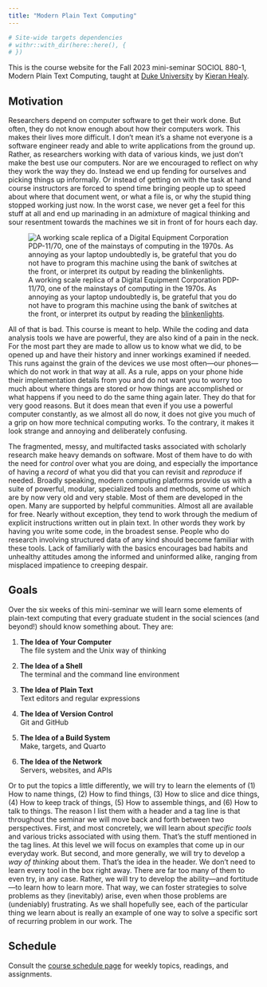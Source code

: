 ```yaml
---
title: "Modern Plain Text Computing"
---
```


```r
# Site-wide targets dependencies
# withr::with_dir(here::here(), {
# })
```


This is the course website for the Fall 2023 mini-seminar SOCIOL 880-1, Modern Plain Text Computing, taught at [Duke University](https://duke.edu) by [Kieran Healy](https://kieranhealy.org/).

## Motivation

Researchers depend on computer software to get their work done. But often, they do not know enough about how their computers work. This makes their lives more difficult. I don't mean it's a shame not everyone is a software engineer ready and able to write applications from the ground up. Rather, as researchers working with data of various kinds, we just don't make the best use our computers. Nor are we encouraged to reflect on why they work the way they do. Instead we end up fending for ourselves and picking things up informally. Or instead of getting on with the task at hand course instructors are forced to spend time bringing people up to speed about where that document went, or what a file is, or why the stupid thing stopped working just now. In the worst case, we never get a feel for this stuff at all and end up marinading in an admixture of magical thinking and sour resentment towards the machines we sit in front of for hours each day.

![A working scale replica of a Digital Equipment Corporation PDP-11/70, one of the mainstays of computing in the 1970s. As annoying as your laptop undoubtedly is, be grateful that you do not have to program this machine using the bank of switches at the front, or interpret its output by reading the [blinkenlights](https://en.wikipedia.org/wiki/Blinkenlights).](assets/00-site/00-pdp11-800.gif "A working scale model of a DEC PDP 11/70."){#fig-pdp11}


All of that is bad. This course is meant to help. While the coding and data analysis tools we have are  powerful, they are also kind of a pain in the neck. For the most part they are made to allow us to know what we did, to be opened up and have their history and inner workings examined if needed. This  runs against the grain of the devices we use most often---our phones---which do not work in that way at all. As a rule, apps on your phone hide their implementation details from you and do not want you to worry too much about where things are stored or how things are accomplished or what happens if you need to do the same thing again later. They do that for very good reasons. But it does mean that even if you use a powerful computer constantly, as we almost all do now, it does not give you much of a grip on how more technical computing works. To the contrary, it makes it look strange and annoying and deliberately confusing.

The fragmented, messy, and multifacted tasks associated with scholarly research make heavy demands on software. Most of them have to do with the need for *control* over what you are doing, and especially the importance of having a *record* of what you did that you can revisit and *reproduce* if needed. Broadly speaking, modern computing platforms provide us with a suite of powerful, modular, specialized tools and methods, some of which are by now very old and very stable. Most of them are developed in the open. Many are supported by helpful communities. Almost all are available for free. Nearly without exception, they tend to work through the medium of explicit instructions written out in plain text. In other words they work by having you write some code, in the broadest sense. People who do research involving structured data of any kind should become familiar with these tools. Lack of familiarly with the basics encourages bad habits and unhealthy attitudes among the informed and uninformed alike, ranging from misplaced impatience to creeping despair.

## Goals

Over the six weeks of this mini-seminar we will learn some elements of plain-text computing that every graduate student in the social sciences (and beyond!) should know something about. They are: 

1. **The Idea of Your Computer**  
    The file system and the Unix way of thinking

2. **The Idea of a Shell**  
    The terminal and the command line environment

3. **The Idea of Plain Text**  
    Text editors and regular expressions

4. **The Idea of Version Control**  
    Git and GitHub    

5. **The Idea of a Build System**  
    Make, targets, and Quarto

6. **The Idea of the Network**  
    Servers, websites, and APIs

Or to put the topics a little differently, we will try to learn the elements of (1) How to name things, (2) How to find things, (3) How to slice and dice things, (4) How to keep track of things, (5) How to assemble things, and (6) How to talk to things. The reason I list them with a header and a tag line is that throughout the seminar we will move back and forth between two perspectives. First, and most concretely, we will learn about *specific tools* and various tricks associated with using them. That's the stuff mentioned in the tag lines. At this level we will focus on examples that come up in our everyday work. But second, and more generally, we will try to develop a *way of thinking* about them. That's the idea in the header. We don't need to learn every tool in the box right away. There are far too many of them to even try, in any case. Rather, we will try to develop the ability---and fortitude---to learn how to learn more. That way, we can foster strategies to solve problems as they (inevitably) arise, even when those problems are (undeniably) frustrating. As we shall hopefully see, each of the particular thing we learn about is really an example of one way to solve a specific sort of recurring problem in our work. The 

## Schedule

Consult the [course schedule page](/schedule/) for weekly topics, readings, and assignments.
